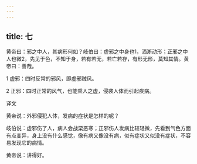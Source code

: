 ```yaml
---
---
---
```

title: 七
---




黄帝曰：邪之中人，其病形何如？岐伯曰：虚邪之中身也1，洒淅动形；正邪之中人也微2，先见于色，不知于身，若有若无，若亡若存，有形无形，莫知其情。黄帝曰：善哉。

1 虚邪：四时反常的邪风，即虚邪贼风。

2 正邪：四时正常的风气，也能乘人之虚，侵袭人体而引起疾病。

译文

黄帝说：外邪侵犯人体，发病的症状是怎样的呢？

岐伯说：虚邪伤了人，病人会战栗恶寒；正邪伤人发病比较轻微，先看到气色方面有点变异，身上没有什么感觉，像有病又像没有病，似有症状又似没有症状，不容易发现它的病情。

黄帝说：讲得好。
